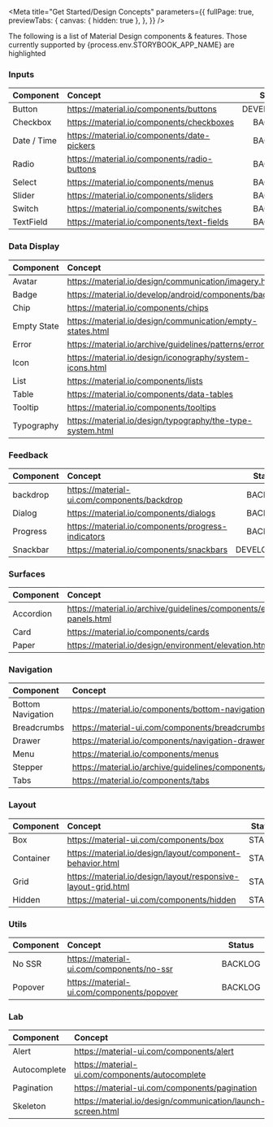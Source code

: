 
<Meta
  title="Get Started/Design Concepts"
  parameters={{
    fullPage: true,
    previewTabs: {
      canvas: { hidden: true },
    },
  }}
/>

<Title>Design Concepts</Title>
<Subtitle>
  The following is a list of Material Design components & features. Those
  currently supported by {process.env.STORYBOOK_APP_NAME} are highlighted
</Subtitle>

### Inputs

<table>
  <thead>
    <tr>
      <th align="left">Component</th>
      <th align="left">Concept</th>
      <th>Status</th>
    </tr>
  </thead>
  <tbody>
    <tr>
      <td>Button</td>
      <td>
        <a
          class="link"
          target="_blank"
          href="https://material.io/components/buttons"
        >
          https://material.io/components/buttons
        </a>
      </td>
      <td align="center" style={{ width: '1%' }}>
        <div
          style={{
            backgroundColor: yellow50,
            color: white,
            padding: '0 5px',
          }}
        >
          DEVELOPMENT
        </div>
      </td>
    </tr>
    <tr>
      <td>Checkbox</td>
      <td>
        <a
          class="link"
          target="_blank"
          href="https://material.io/components/checkboxes"
        >
          https://material.io/components/checkboxes
        </a>
      </td>
      <td align="center" style={{ width: '1%' }}>
        <div
          style={{
            backgroundColor: gray50,
            color: white,
            padding: '0 5px',
          }}
        >
          BACKLOG
        </div>
      </td>
    </tr>
    <tr>
      <td>Date / Time</td>
      <td>
        <a
          class="link"
          target="_blank"
          href="https://material.io/components/date-pickers"
        >
          https://material.io/components/date-pickers
        </a>
      </td>
      <td align="center" style={{ width: '1%' }}>
        <div
          style={{
            backgroundColor: gray50,
            color: white,
            padding: '0 5px',
          }}
        >
          BACKLOG
        </div>
      </td>
    </tr>
    <tr>
      <td>Radio</td>
      <td>
        <a
          class="link"
          target="_blank"
          href="https://material.io/components/radio-buttons"
        >
          https://material.io/components/radio-buttons
        </a>
      </td>
      <td align="center" style={{ width: '1%' }}>
        <div
          style={{
            backgroundColor: gray50,
            color: white,
            padding: '0 5px',
          }}
        >
          BACKLOG
        </div>
      </td>
    </tr>
    <tr>
      <td>Select</td>
      <td>
        <a
          class="link"
          target="_blank"
          href="https://material.io/components/menus"
        >
          https://material.io/components/menus
        </a>
      </td>
      <td align="center" style={{ width: '1%' }}>
        <div
          style={{
            backgroundColor: gray50,
            color: white,
            padding: '0 5px',
          }}
        >
          BACKLOG
        </div>
      </td>
    </tr>
    <tr>
      <td>Slider</td>
      <td>
        <a
          class="link"
          target="_blank"
          href="https://material.io/components/sliders"
        >
          https://material.io/components/sliders
        </a>
      </td>
      <td align="center" style={{ width: '1%' }}>
        <div
          style={{
            backgroundColor: gray50,
            color: white,
            padding: '0 5px',
          }}
        >
          BACKLOG
        </div>
      </td>
    </tr>
    <tr>
      <td>Switch</td>
      <td>
        <a
          class="link"
          target="_blank"
          href="https://material.io/components/switches"
        >
          https://material.io/components/switches
        </a>
      </td>
      <td align="center" style={{ width: '1%' }}>
        <div
          style={{
            backgroundColor: gray50,
            color: white,
            padding: '0 5px',
          }}
        >
          BACKLOG
        </div>
      </td>
    </tr>
    <tr>
      <td>TextField</td>
      <td>
        <a
          class="link"
          target="_blank"
          href="https://material.io/components/text-fields"
        >
          https://material.io/components/text-fields
        </a>
      </td>
      <td align="center" style={{ width: '1%' }}>
        <div
          style={{
            backgroundColor: gray50,
            color: white,
            padding: '0 5px',
          }}
        >
          BACKLOG
        </div>
      </td>
    </tr>
  </tbody>
</table>

### Data Display

<table>
  <thead>
    <tr>
      <th align="left">Component</th>
      <th align="left">Concept</th>
      <th>Status</th>
    </tr>
  </thead>
  <tbody>
    <tr>
      <td>Avatar</td>
      <td>
        <a
          class="link"
          target="_blank"
          href="https://material.io/design/communication/imagery.html"
        >
          https://material.io/design/communication/imagery.html
        </a>
      </td>
      <td align="center" style={{ width: '1%' }}>
        <div
          style={{
            backgroundColor: gray50,
            color: white,
            padding: '0 5px',
          }}
        >
          BACKLOG
        </div>
      </td>
    </tr>
    <tr>
      <td>Badge</td>
      <td>
        <a
          class="link"
          target="_blank"
          href="https://material.io/develop/android/components/badging"
        >
          https://material.io/develop/android/components/badging
        </a>
      </td>
      <td align="center" style={{ width: '1%' }}>
        <div
          style={{
            backgroundColor: gray50,
            color: white,
            padding: '0 5px',
          }}
        >
          BACKLOG
        </div>
      </td>
    </tr>
    <tr>
      <td>Chip</td>
      <td>
        <a
          class="link"
          target="_blank"
          href="https://material.io/components/chips"
        >
          https://material.io/components/chips
        </a>
      </td>
      <td align="center" style={{ width: '1%' }}>
        <div
          style={{
            backgroundColor: gray50,
            color: white,
            padding: '0 5px',
          }}
        >
          BACKLOG
        </div>
      </td>
    </tr>
    <tr>
      <td>Empty State</td>
      <td>
        <a
          class="link"
          target="_blank"
          href="https://material.io/design/communication/empty-states.html"
        >
          https://material.io/design/communication/empty-states.html
        </a>
      </td>
      <td align="center" style={{ width: '1%' }}>
        <div
          style={{
            backgroundColor: gray50,
            color: white,
            padding: '0 5px',
          }}
        >
          BACKLOG
        </div>
      </td>
    </tr>
    <tr>
      <td>Error</td>
      <td>
        <a
          class="link"
          target="_blank"
          href="https://material.io/archive/guidelines/patterns/errors.html"
        >
          https://material.io/archive/guidelines/patterns/errors.html
        </a>
      </td>
      <td align="center" style={{ width: '1%' }}>
        <div
          style={{
            backgroundColor: gray50,
            color: white,
            padding: '0 5px',
          }}
        >
          BACKLOG
        </div>
      </td>
    </tr>
    <tr>
      <td>Icon</td>
      <td>
        <a
          class="link"
          target="_blank"
          href="https://material.io/design/iconography/system-icons.html"
        >
          https://material.io/design/iconography/system-icons.html
        </a>
      </td>
      <td align="center" style={{ width: '1%' }}>
        <div
          style={{
            backgroundColor: green50,
            color: white,
            padding: '0 5px',
          }}
        >
          STABLE
        </div>
      </td>
    </tr>
    <tr>
      <td>List</td>
      <td>
        <a
          class="link"
          target="_blank"
          href="https://material.io/components/lists"
        >
          https://material.io/components/lists
        </a>
      </td>
      <td align="center" style={{ width: '1%' }}>
        <div
          style={{
            backgroundColor: gray50,
            color: white,
            padding: '0 5px',
          }}
        >
          BACKLOG
        </div>
      </td>
    </tr>
    <tr>
      <td>Table</td>
      <td>
        <a
          class="link"
          target="_blank"
          href="https://material.io/components/data-tables"
        >
          https://material.io/components/data-tables
        </a>
      </td>
      <td align="center" style={{ width: '1%' }}>
        <div
          style={{
            backgroundColor: gray50,
            color: white,
            padding: '0 5px',
          }}
        >
          BACKLOG
        </div>
      </td>
    </tr>
    <tr>
      <td>Tooltip</td>
      <td>
        <a
          class="link"
          target="_blank"
          href="https://material.io/components/tooltips"
        >
          https://material.io/components/tooltips
        </a>
      </td>
      <td align="center" style={{ width: '1%' }}>
        <div
          style={{
            backgroundColor: gray50,
            color: white,
            padding: '0 5px',
          }}
        >
          BACKLOG
        </div>
      </td>
    </tr>
    <tr>
      <td>Typography</td>
      <td>
        <a
          class="link"
          target="_blank"
          href="https://material.io/design/typography/the-type-system.html"
        >
          https://material.io/design/typography/the-type-system.html
        </a>
      </td>
      <td align="center" style={{ width: '1%' }}>
        <div
          style={{
            backgroundColor: green50,
            color: white,
            padding: '0 5px',
          }}
        >
          STABLE
        </div>
      </td>
    </tr>
  </tbody>
</table>

### Feedback

<table>
  <thead>
    <tr>
      <th align="left">Component</th>
      <th align="left">Concept</th>
      <th>Status</th>
    </tr>
  </thead>
  <tbody>
    <tr>
      <td>backdrop</td>
      <td>
        <a
          class="link"
          target="_blank"
          href="https://material-ui.com/components/backdrop/"
        >
          https://material-ui.com/components/backdrop
        </a>
      </td>
      <td align="center" style={{ width: '1%' }}>
        <div
          style={{
            backgroundColor: gray50,
            color: white,
            padding: '0 5px',
          }}
        >
          BACKLOG
        </div>
      </td>
    </tr>
    <tr>
      <td>Dialog</td>
      <td>
        <a
          class="link"
          target="_blank"
          href="https://material.io/components/dialogs"
        >
          https://material.io/components/dialogs
        </a>
      </td>
      <td align="center" style={{ width: '1%' }}>
        <div
          style={{
            backgroundColor: gray50,
            color: white,
            padding: '0 5px',
          }}
        >
          BACKLOG
        </div>
      </td>
    </tr>
    <tr>
      <td>Progress</td>
      <td>
        <a
          class="link"
          target="_blank"
          href="https://material.io/components/progress-indicators"
        >
          https://material.io/components/progress-indicators
        </a>
      </td>
      <td align="center" style={{ width: '1%' }}>
        <div
          style={{
            backgroundColor: gray50,
            color: white,
            padding: '0 5px',
          }}
        >
          BACKLOG
        </div>
      </td>
    </tr>
    <tr>
      <td>Snackbar</td>
      <td>
        <a
          class="link"
          target="_blank"
          href="https://material.io/components/snackbars"
        >
          https://material.io/components/snackbars
        </a>
      </td>
      <td align="center" style={{ width: '1%' }}>
        <div
          style={{
            backgroundColor: yellow50,
            color: white,
            padding: '0 5px',
          }}
        >
          DEVELOPMENT
        </div>
      </td>
    </tr>
  </tbody>
</table>

### Surfaces

<table>
  <thead>
    <tr>
      <th align="left">Component</th>
      <th align="left">Concept</th>
      <th>Status</th>
    </tr>
  </thead>
  <tbody>
    <tr>
      <td>Accordion</td>
      <td>
        <a
          class="link"
          target="_blank"
          href="https://material.io/archive/guidelines/components/expansion-panels.html"
        >
          https://material.io/archive/guidelines/components/expansion-panels.html
        </a>
      </td>
      <td align="center" style={{ width: '1%' }}>
        <div
          style={{
            backgroundColor: gray50,
            color: white,
            padding: '0 5px',
          }}
        >
          BACKLOG
        </div>
      </td>
    </tr>
    <tr>
      <td>Card</td>
      <td>
        <a
          class="link"
          target="_blank"
          href="https://material.io/components/cards"
        >
          https://material.io/components/cards
        </a>
      </td>
      <td align="center" style={{ width: '1%' }}>
        <div
          style={{
            backgroundColor: gray50,
            color: white,
            padding: '0 5px',
          }}
        >
          BACKLOG
        </div>
      </td>
    </tr>
    <tr>
      <td>Paper</td>
      <td>
        <a
          class="link"
          target="_blank"
          href="https://material.io/design/environment/elevation.html"
        >
          https://material.io/design/environment/elevation.html
        </a>
      </td>
      <td align="center" style={{ width: '1%' }}>
        <div
          style={{
            backgroundColor: gray50,
            color: white,
            padding: '0 5px',
          }}
        >
          BACKLOG
        </div>
      </td>
    </tr>
  </tbody>
</table>

### Navigation

<table>
  <thead>
    <tr>
      <th align="left">Component</th>
      <th align="left">Concept</th>
      <th>Status</th>
    </tr>
  </thead>
  <tbody>
    <tr>
      <td>Bottom Navigation</td>
      <td>
        <a
          class="link"
          target="_blank"
          href="https://material.io/components/bottom-navigation"
        >
          https://material.io/components/bottom-navigation
        </a>
      </td>
      <td align="center" style={{ width: '1%' }}>
        <div
          style={{
            backgroundColor: gray50,
            color: white,
            padding: '0 5px',
          }}
        >
          BACKLOG
        </div>
      </td>
    </tr>
    <tr>
      <td>Breadcrumbs</td>
      <td>
        <a
          class="link"
          target="_blank"
          href="https://material-ui.com/components/breadcrumbs/"
        >
          https://material-ui.com/components/breadcrumbs
        </a>
      </td>
      <td align="center" style={{ width: '1%' }}>
        <div
          style={{
            backgroundColor: gray50,
            color: white,
            padding: '0 5px',
          }}
        >
          BACKLOG
        </div>
      </td>
    </tr>
    <tr>
      <td>Drawer</td>
      <td>
        <a
          class="link"
          target="_blank"
          href="https://material.io/components/navigation-drawer"
        >
          https://material.io/components/navigation-drawer
        </a>
      </td>
      <td align="center" style={{ width: '1%' }}>
        <div
          style={{
            backgroundColor: gray50,
            color: white,
            padding: '0 5px',
          }}
        >
          BACKLOG
        </div>
      </td>
    </tr>
    <tr>
      <td>Menu</td>
      <td>
        <a
          class="link"
          target="_blank"
          href="https://material.io/components/menus"
        >
          https://material.io/components/menus
        </a>
      </td>
      <td align="center" style={{ width: '1%' }}>
        <div
          style={{
            backgroundColor: gray50,
            color: white,
            padding: '0 5px',
          }}
        >
          BACKLOG
        </div>
      </td>
    </tr>
    <tr>
      <td>Stepper</td>
      <td>
        <a
          class="link"
          target="_blank"
          href="https://material.io/archive/guidelines/components/steppers.html"
        >
          https://material.io/archive/guidelines/components/steppers.html
        </a>
      </td>
      <td align="center" style={{ width: '1%' }}>
        <div
          style={{
            backgroundColor: gray50,
            color: white,
            padding: '0 5px',
          }}
        >
          BACKLOG
        </div>
      </td>
    </tr>
    <tr>
      <td>Tabs</td>
      <td>
        <a
          class="link"
          target="_blank"
          href="https://material.io/components/tabs"
        >
          https://material.io/components/tabs
        </a>
      </td>
      <td align="center" style={{ width: '1%' }}>
        <div
          style={{
            backgroundColor: gray50,
            color: white,
            padding: '0 5px',
          }}
        >
          BACKLOG
        </div>
      </td>
    </tr>
  </tbody>
</table>

### Layout

<table>
  <thead>
    <tr>
      <th align="left">Component</th>
      <th align="left">Concept</th>
      <th>Status</th>
    </tr>
  </thead>
  <tbody>
    <tr>
      <td>Box</td>
      <td>
        <a
          class="link"
          target="_blank"
          href="https://material-ui.com/components/box/"
        >
          https://material-ui.com/components/box
        </a>
      </td>
      <td align="center" style={{ width: '1%' }}>
        <div
          style={{
            backgroundColor: green50,
            color: white,
            padding: '0 5px',
          }}
        >
          STABLE
        </div>
      </td>
    </tr>
    <tr>
      <td>Container</td>
      <td>
        <a
          class="link"
          target="_blank"
          href="https://material.io/design/layout/component-behavior.html"
        >
          https://material.io/design/layout/component-behavior.html
        </a>
      </td>
      <td align="center" style={{ width: '1%' }}>
        <div
          style={{
            backgroundColor: green50,
            color: white,
            padding: '0 5px',
          }}
        >
          STABLE
        </div>
      </td>
    </tr>
    <tr>
      <td>Grid</td>
      <td>
        <a
          class="link"
          target="_blank"
          href="https://material.io/design/layout/responsive-layout-grid.html"
        >
          https://material.io/design/layout/responsive-layout-grid.html
        </a>
      </td>
      <td align="center" style={{ width: '1%' }}>
        <div
          style={{
            backgroundColor: green50,
            color: white,
            padding: '0 5px',
          }}
        >
          STABLE
        </div>
      </td>
    </tr>
    <tr>
      <td>Hidden</td>
      <td>
        <a
          class="link"
          target="_blank"
          href="https://material-ui.com/components/hidden/"
        >
          https://material-ui.com/components/hidden
        </a>
      </td>
      <td align="center" style={{ width: '1%' }}>
        <div
          style={{
            backgroundColor: green50,
            color: white,
            padding: '0 5px',
          }}
        >
          STABLE
        </div>
      </td>
    </tr>
  </tbody>
</table>

### Utils

<table>
  <thead>
    <tr>
      <th align="left">Component</th>
      <th align="left">Concept</th>
      <th>Status</th>
    </tr>
  </thead>
  <tbody>
    <tr>
      <td>No SSR</td>
      <td>
        <a
          class="link"
          target="_blank"
          href="https://material-ui.com/components/no-ssr/"
        >
          https://material-ui.com/components/no-ssr
        </a>
      </td>
      <td align="center" style={{ width: '1%' }}>
        <div
          style={{
            backgroundColor: gray50,
            color: white,
            padding: '0 5px',
          }}
        >
          BACKLOG
        </div>
      </td>
    </tr>
    <tr>
      <td>Popover</td>
      <td>
        <a
          class="link"
          target="_blank"
          href="https://material-ui.com/components/popover/"
        >
          https://material-ui.com/components/popover
        </a>
      </td>
      <td align="center" style={{ width: '1%' }}>
        <div
          style={{
            backgroundColor: gray50,
            color: white,
            padding: '0 5px',
          }}
        >
          BACKLOG
        </div>
      </td>
    </tr>
  </tbody>
</table>

### Lab

<table>
  <thead>
    <tr>
      <th align="left">Component</th>
      <th align="left">Concept</th>
      <th>Status</th>
    </tr>
  </thead>
  <tbody>
    <tr>
      <td>Alert</td>
      <td>
        <a
          class="link"
          target="_blank"
          href="https://material-ui.com/components/alert/"
        >
          https://material-ui.com/components/alert
        </a>
      </td>
      <td align="center" style={{ width: '1%' }}>
        <div
          style={{
            backgroundColor: yellow50,
            color: white,
            padding: '0 5px',
          }}
        >
          DEVELOPMENT
        </div>
      </td>
    </tr>
    <tr>
      <td>Autocomplete</td>
      <td>
        <a
          class="link"
          target="_blank"
          href="https://material-ui.com/components/autocomplete/"
        >
          https://material-ui.com/components/autocomplete
        </a>
      </td>
      <td align="center" style={{ width: '1%' }}>
        <div
          style={{
            backgroundColor: gray50,
            color: white,
            padding: '0 5px',
          }}
        >
          BACKLOG
        </div>
      </td>
    </tr>
    <tr>
      <td>Pagination</td>
      <td>
        <a
          class="link"
          target="_blank"
          href="https://material-ui.com/components/pagination/"
        >
          https://material-ui.com/components/pagination
        </a>
      </td>
      <td align="center" style={{ width: '1%' }}>
        <div
          style={{
            backgroundColor: gray50,
            color: white,
            padding: '0 5px',
          }}
        >
          BACKLOG
        </div>
      </td>
    </tr>
    <tr>
      <td>Skeleton</td>
      <td>
        <a
          class="link"
          target="_blank"
          href="https://material.io/design/communication/launch-screen.html"
        >
          https://material.io/design/communication/launch-screen.html
        </a>
      </td>
      <td align="center" style={{ width: '1%' }}>
        <div
          style={{
            backgroundColor: gray50,
            color: white,
            padding: '0 5px',
          }}
        >
          BACKLOG
        </div>
      </td>
    </tr>
  </tbody>
</table>
